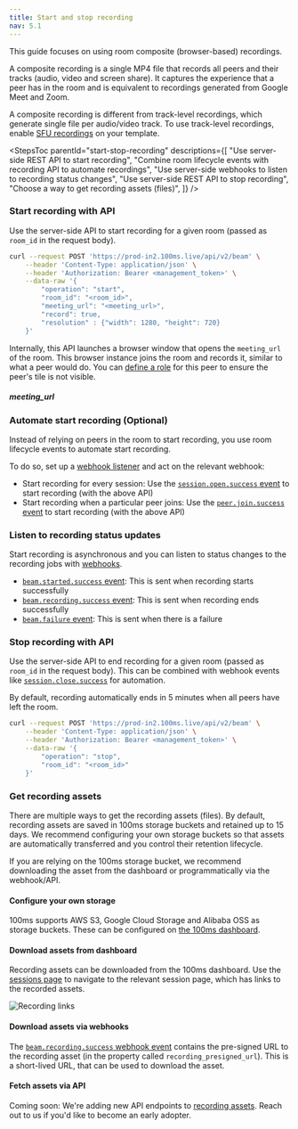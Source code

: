 ```yaml
---
title: Start and stop recording
nav: 5.1
---
```



This guide focuses on using room composite (browser-based) recordings.

A composite recording is a single MP4 file that records all peers and their tracks (audio, video and screen share). It captures the experience that a peer has in the room and is equivalent to recordings generated from Google Meet and Zoom.

A composite recording is different from track-level recordings, which generate single file per audio/video track. To use track-level recordings, enable [SFU recordings](../../api-reference/legacy-api-v1/destinations/recording) on your template.

<StepsToc
    parentId="start-stop-recording"
    descriptions={[
        "Use server-side REST API to start recording",
        "Combine room lifecycle events with recording API to automate recordings",
        "Use server-side webhooks to listen to recording status changes",
        "Use server-side REST API to stop recording",
        "Choose a way to get recording assets (files)",
    ]}
/>

<StepsContainer id="start-stop-recording">

### Start recording with API

Use the server-side API to start recording for a given room (passed as `room_id` in the request body).

<PostRequest title="https://prod-in2.100ms.live/api/v2/beam" />

<Request id="req-0">

```bash
curl --request POST 'https://prod-in2.100ms.live/api/v2/beam' \
    --header 'Content-Type: application/json' \
    --header 'Authorization: Bearer <management_token>' \
    --data-raw '{
        "operation": "start",
        "room_id": "<room_id>",
        "meeting_url": "<meeting_url>",
        "record": true,
        "resolution" : {"width": 1280, "height": 720}
    }'
```

</Request>

Internally, this API launches a browser window that opens the `meeting_url` of the room. This browser instance joins the room and records it, similar to what a peer would do. You can [define a role](./customize) for this peer to ensure the peer's tile is not visible.

##### meeting_url

<MeetingUrlConfig />

### Automate start recording (Optional)

Instead of relying on peers in the room to start recording, you use room lifecycle events to automate start recording.

To do so, set up a [webhook listener](../configure-webhooks/overview) and act on the relevant webhook:

- Start recording for every session: Use the [`session.open.success` event](../configure-webhooks/webhook#sessionopensuccess) to start recording (with the above API)
- Start recording when a particular peer joins: Use the [`peer.join.success` event](../configure-webhooks/webhook#peerjoinsuccess) to start recording (with the above API)

### Listen to recording status updates

Start recording is asynchronous and you can listen to status changes to the recording jobs with [webhooks](../configure-webhooks/overview).

- [`beam.started.success` event](../configure-webhooks/webhook#beamstartedsuccess): This is sent when recording starts successfully
- [`beam.recording.success` event](../configure-webhooks/webhook#beamrecordingsuccess): This is sent when recording ends successfully
- [`beam.failure` event](../configure-webhooks/webhook#beamfailure): This is sent when there is a failure

### Stop recording with API

Use the server-side API to end recording for a given room (passed as `room_id` in the request body). This can be combined with webhook events like [`session.close.success`](../configure-webhooks/webhook#sessionclosesuccess) for automation.

By default, recording automatically ends in 5 minutes when all peers have left the room.

<PostRequest title="https://prod-in2.100ms.live/api/v2/beam" />

<Request id="req-0">

```bash
curl --request POST 'https://prod-in2.100ms.live/api/v2/beam' \
    --header 'Content-Type: application/json' \
    --header 'Authorization: Bearer <management_token>' \
    --data-raw '{
        "operation": "stop",
        "room_id": "<room_id>"
    }'
```

</Request>

### Get recording assets

There are multiple ways to get the recording assets (files). By default, recording assets are saved in 100ms storage buckets and retained up to 15 days. We recommend configuring your own storage buckets so that assets are automatically transferred and you control their retention lifecycle.

If you are relying on the 100ms storage bucket, we recommend downloading the asset from the dashboard or programmatically via the webhook/API.

#### Configure your own storage

100ms supports AWS S3, Google Cloud Storage and Alibaba OSS as storage buckets. These can be configured on [the 100ms dashboard](../../../../concepts/v2/concepts/recordings#configure-storage).

#### Download assets from dashboard

Recording assets can be downloaded from the 100ms dashboard. Use the [sessions page](https://dashboard.100ms.live/sessions) to navigate to the relevant session page, which has links to the recorded assets.

![Recording links](/docs/v2/recording-links.png)

#### Download assets via webhooks

The [`beam.recording.success` webhook event](../configure-webhooks/webhook#beamrecordingsuccess) contains the pre-signed URL to the recording asset (in the property called `recording_presigned_url`). This is a short-lived URL, that can be used to download the asset.

#### Fetch assets via API

Coming soon: We're adding new API endpoints to [recording assets](../../api-reference/recording-assets/overview). Reach out to us if you'd like to become an early adopter.

</StepsContainer>
